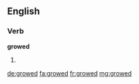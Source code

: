 ==English==

===Verb===
'''growed'''
# {{US|dialect}} {{past of|grow}}

[[de:growed]]
[[fa:growed]]
[[fr:growed]]
[[mg:growed]]